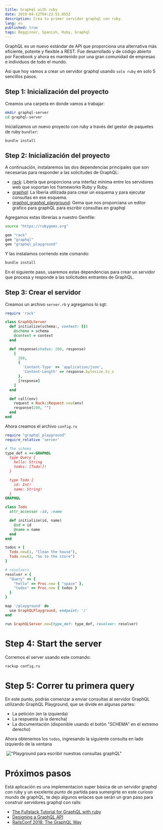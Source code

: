 ```yaml
---
title: Graphql with ruby
date: 2019-04-12T04:23:51.855Z
description: Crea tu primer servidor graphql con ruby.
lang: es
published: true
tags: Begginner, Spanish, Ruby, Graphql
---
```


GraphQL es un nuevo estándar de API que proporciona una alternativa más eficiente, potente y flexible a REST.
Fue desarrollado y de código abierto por Facebook y ahora es mantenido por una gran comunidad de empresas e individuos de todo el mundo.

Así que hoy vamos a crear un servidor graphql usando `solo ruby` en solo 5 sencillos pasos.

## Step 1: Inicialización del proyecto

Creamos una carpeta en donde vamos a trabajar:

```sh
mkdir graphql-server
cd graphql-server
```

Inicializamos un nuevo proyecto con ruby a través del gestor de paquetes de ruby `bundler`:

```
bundle install
```

## Step 2: Inicialización del proyecto

A continuación, instalaremos las dos dependencias principales que son necesarias para responder a las solicitudes de GraphQL:

- [rack](https://rubygems.org/gems/rack/): Libería que proporciona una interfaz mínima entre los servidores web que soportan los frameworks Ruby y Ruby.
- [graphql](https://rubygems.org/gems/graphql): La libería utilizada para crear un esquema y para ejecutar consultas en ese esquema.
- [graphql_graphql_playground](https://github.com/betaflag/graphql-playground-ruby): Gema que nos proporciana un editor grafico para graphQL para escribir consultas en graphql

Agregamos estas librerías a nuestro Gemfile:

```sh
source "https://rubygems.org"

gem "rack"
gem "graphql"
gem "graphql_playground"

```

Y las instalamos corriendo este comando:

```sh
bundle install
```

En el siguiente paso, usaremos estas dependencias para crear un servidor que procesa y responde a las solicitudes entrantes de GraphQL.

## Step 3: Crear el servidor

Creamos un archivo `server.rb` y agregamos lo sgt:

```ruby
require 'rack'

class GraphQLServer
  def initialize(schema:, context: {})
    @schema = schema
    @context = context
  end

  def response(status: 200, response)
    [
      200,
      {
        'Content-Type' => 'application/json',
        'Content-Length' => response.bytesize.to_s
      },
      [response]
    ]
  end

  def call(env)
    request = Rack::Request.new(env)
    response(200, "")
  end
end

```

Ahora creamos el archivo `config.ru`

```ruby
require "graphql_playground"
require_relative 'server'

# The schema
type_def = <<-GRAPHQL
  type Query {
    hello: String
    todos: [Todo!]!
  }

  type Todo {
    id: Int!
    name: String!
  }
GRAPHQL

class Todo
  attr_accessor :id, :name

  def initialize(id, name)
    @id = id
    @name = name
  end
end

todos = [
  Todo.new(1, "Clean the house"),
  Todo.new(2, "Go to the store")
]

# resolvers
resolver = {
  "Query" => {
    "hello" => Proc.new { "space" },
    "todos" => Proc.new { todos }
  }
}

map '/playground' do
  use GraphQLPlayground, endpoint: '/'
end

run GraphQLServer.new(type_def: type_def, resolver: resolver)

```

# Step 4: Start the server

Corremos el server usando este comando:

```sh
rackup config.ru
```

# Step 5: Correr tu primera query

En este punto, podrás comenzar a enviar consultas al servidor GraphQL utilizando GraphQL Playground, que se divide en algunas partes:

- La petición (en la izquierda)
- La respuesta (a la derecha)
- La documentación (disponible usando el botón "SCHEMA" en el extremo derecho)

Ahora obtenemos los `todos`, ingresando la siguiente consulta en lado izquierdo de la ventana

![]()
!["Playground para escribir nuestras consultas graphQL"](/static/articles/playground.png 'Playground para escribir nuestras consultas graphQL')

# Próximos pasos

Está aplicación es una implementacion super básica de un servidor graphql con ruby y un excelente punto de partida para sumergirte en este curioso mundo de graphQL, te dejo algunos enlaces que serán un gran paso para construir servidores graphql con rails:

- [The Fullstack Tutorial for GraphQL with ruby](https://www.howtographql.com/graphql-ruby/0-introduction/)
- [Designing a GraphQL API](https://github.com/Shopify/graphql-design-tutorial/blob/master/TUTORIAL.md)
- [RailsConf 2018: The GraphQL Way](https://www.youtube.com/watch?v=QHoddukdqf0)
